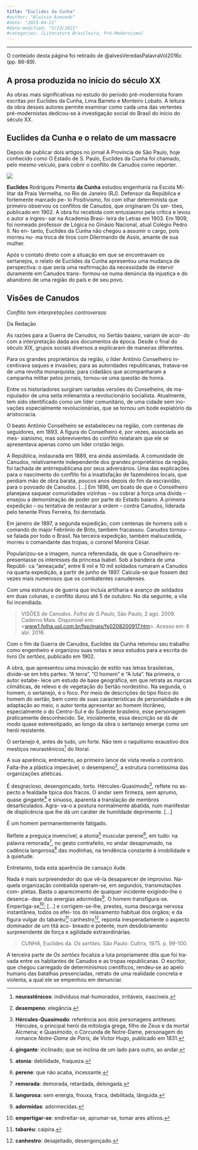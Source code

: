 ```yaml
---
title: "Euclides da Cunha"
#author: "Aluísio Azevedo"
#date: "2023-04-21"
#date-modified: "5/23/2021"
#categories: [Literatura Brasileira, Pré-Modernismo]
---
```


<!-- ![](thumbnail.jpg) -->

- - -

:::{.callout-margin}
O conteúdo desta página foi retirado de @alvesVeredasPalavraVol2016c (pp. 86-89).
:::

## A prosa produzida no início do século XX

As obras mais significativas no estudo do período pré-modernista foram escritas por Euclides da Cunha, Lima Barreto e Monteiro Lobato. A leitura da obra desses autores permite examinar como cada uma das vertentes pré-modernistas dedicou-se à investigação social do Brasil do início do século XX.

## Euclides da Cunha e o relato de um massacre

Depois de publicar dois artigos no jornal A Província de São Paulo, hoje conhecido como O Estado de S. Paulo, Euclides da Cunha foi chamado, pelo mesmo veículo, para cobrir o conflito de Canudos como repórter.

::: {.column-margin}
![](img/euclides-da-cunha.jpg)

**Euclides** Rodrigues Pimenta **da Cunha** estudou engenharia na Escola Mi- litar da Praia Vermelha, no Rio de Janeiro (RJ). Defensor da República e fortemente marcado pe- lo Positivismo, foi com olhar determinista que primeiro observou os conflitos de Canudos, que originaram Os ser- tões, publicado em 1902. A obra foi recebida com entusiasmo pela crítica e levou o autor a ingres- sar na Academia Brasi- leira de Letras em 1903. Em 1909, foi nomeado professor de Lógica no Ginásio Nacional, atual Colégio Pedro II. No en- tanto, Euclides da Cunha não chegou a assumir o cargo, pois morreu nu- ma troca de tiros com Dilermando de Assis, amante de sua mulher.

:::

Após o contato direto com a situação em que se encontravam os sertanejos, o relato de Euclides da Cunha apresentou uma mudança de perspectiva: o que seria uma reafirmação da necessidade de intervir duramente em Canudos trans- formou-se numa denúncia da injustiça e do abandono de uma região do país e de seu povo.


:::{.callout-important}
## Visões de Canudos

*Conflito tem interpretações controversas*

Da Redação

As razões para a Guerra de Canudos, no Sertão baiano, variam de acor- do com a interpretação dada aos documentos da época. Desde o final do século XIX, grupos sociais diversos a explicaram de maneiras diferentes.

Para os grandes proprietários da região, o líder Antônio Conselheiro in- centivava saques e invasões; para as autoridades republicanas, tratava-se de uma revolta monarquista; para cidadãos que acompanharam a campanha militar pelos jornais, tornou-se uma questão de honra.

Entre os historiadores surgiram variadas versões do Conselheiro, de ma- nipulador de uma seita milenarista a revolucionário socialista. Atualmente, tem sido identificado como um líder comunitário, de uma cidade sem ino- vações especialmente revolucionárias, que se tornou um bode expiatório da aristocracia.

O beato Antônio Conselheiro se estabeleceu na região, com centenas de seguidores, em 1893. A figura do Conselheiro é, por vezes, associada ao mes- sianismo, mas sobreviventes do conflito relataram que ele se apresentava apenas como um líder cristão leigo.

A República, instaurada em 1889, era ainda assimilada. A comunidade de Canudos, relativamente independente dos grandes proprietários da região, foi tachada de antirrepublicana por seus adversários. Uma das explicações para o nascimento do conflito foi a insatisfação de fazendeiros locais, que perdiam mão de obra barata, poucos anos depois do fim da escravidão, para o povoado de Canudos.
[...]
Em 1896, um boato de que o Conselheiro planejava saquear comunidades vizinhas – ou cobrar à força uma dívida – ensejou a demonstração de poder por parte do Estado baiano. A primeira expedição – ou tentativa de restaurar a ordem – contra Canudos, liderada pelo tenente Pires Ferreira, foi derrotada.

Em janeiro de 1897, a segunda expedição, com centenas de homens sob o comando do major Febrônio de Brito, também fracassou. Canudos tornou- -se falada por todo o Brasil. Na terceira expedição, também malsucedida, morreu o comandante das tropas, o coronel Moreira César.

Popularizou-se a imagem, nunca referendada, de que o Conselheiro re- presentasse os interesses da princesa Isabel. Sob a bandeira de uma Repúbli- ca “ameaçada”, entre 6 mil e 10 mil soldados rumaram a Canudos na quarta expedição, a partir de junho de 1897. Calcula-se que fossem dez vezes mais numerosos que os combatentes canudenses.

Com uma estrutura de guerra que incluía artilharia e avanço de soldados em duas colunas, o conflito durou até 5 de outubro. No dia seguinte, a vila foi incendiada.

> VISÕES de Canudos. *Folha de S.Paulo*, São Paulo, 2 ago. 2009. Caderno Mais. Disponível em: <[www1.folha.uol.com.br/fsp/mais/fs0208200917.htm](www1.folha.uol.com.br/fsp/mais/fs0208200917.htm)>. Acesso em: 6 abr. 2016.
:::

Com o fim da Guerra de Canudos, Euclides da Cunha retomou seu trabalho como engenheiro e organizou suas notas e seus estudos para a escrita do livro *Os sertões*, publicado em 1902.

A obra, que apresentou uma inovação de estilo nas letras brasileiras, divide-se em três partes: “A terra”, “O homem” e “A luta”. Na primeira, o autor estabe- lece um estudo de base geográfica, em que retrata as marcas climáticas, de relevo e de vegetação do Sertão nordestino. Na segunda, o homem, o sertanejo, é o foco. Por meio de descrições do tipo físico do homem do sertão, bem como de suas características de personalidade e de adaptação ao meio, o autor tenta apresentar ao homem litorâneo, especialmente o do Centro-Sul e do Sudeste brasileiro, esse personagem praticamente desconhecido. Se, inicialmente, essa descrição se dá de modo quase estereotipado, ao longo da obra o sertanejo emerge como um herói resistente.


:::{.callout-note}
O sertanejo é, antes de tudo, um forte. Não tem o raquitismo exaustivo dos mestiços neurastênicos^[**neurastênicos**: indivíduos mal-humorados, irritáveis, irascíveis.] do litoral.

A sua aparência, entretanto, ao primeiro lance de vista revela o contrário. Falta-lhe a plástica impecável, o desempeno^[**desempeno**: elegância.], a estrutura corretíssima das organizações atléticas.

É desgracioso, desengonçado, torto. Hércules-Quasímodo^[**Hércules-Quasímodo**: referência aos dois personagens antíteses: Hércules, o principal herói da mitologia grega, filho de Zeus e da mortal Alcmena; e Quasímodo, o Corcunda de Notre-Dame, personagem do romance *Notre-Dame de Paris*, de Victor Hugo, publicado em 1831.], reflete no as- pecto a fealdade típica dos fracos. O andar sem firmeza, sem aprumo, quase gingante^[**gingante**: inclinado; que se inclina de um lado para outro, ao andar.] e sinuoso, aparenta a translação de membros desarticulados. Agra- va-o a postura normalmente abatida, num manifestar de displicência que lhe dá um caráter de humildade deprimente. [...]

É um homem permanentemente fatigado.

Reflete a preguiça invencível, a atonia^[**atonia**: debilidade, fraqueza.] muscular perene^[**perene**: que não acaba, incessante.], em tudo: na palavra remorada^[**remorada**: demorada, retardada, delongada.], no gesto contrafeito, no andar desaprumado, na cadência langorosa^[**langorosa**: sem energia, frouxa, fraca, debilitada, lânguida.] das modinhas, na tendência constante à imobilidade e à quietude.

Entretanto, toda esta aparência de cansaço ilude.

Nada é mais surpreendedor do que vê-la desaparecer de improviso. Na- quela organização combalida operam-se, em segundos, transmutações com- pletas. Basta o aparecimento de qualquer incidente exigindo-lhe o desenca- dear das energias adormidas^[**adormidas**: adormecidas.]. O homem transfigura-se. Empertiga-se^[**empertigar-se**: endireitar-se, aprumar-se, tomar ares altivos.]; [...] e corrigem-se-lhe, prestes, numa descarga nervosa instantânea, todos os efei- tos do relaxamento habitual dos órgãos; e da figura vulgar do tabaréu^[**tabaréu**: caipira.] canhestro^[**canhestro**: desajeitado, desengonçado.], reponta inesperadamente o aspecto dominador de um titã aco- breado e potente, num desdobramento surpreendente de força e agilidade extraordinárias.

> CUNHA, Euclides da. *Os sertões*. São Paulo: Cultrix, 1975. p. 99-100.
:::



A terceira parte de *Os sertões* focaliza a luta propriamente dita que foi tra- vada entre os habitantes de Canudos e as tropas republicanas. O escritor, que chegou carregado de determinismos científicos, rendeu-se ao apelo humano das batalhas presenciadas, retrato de uma realidade concreta e violenta, a qual ele se empenhou em denunciar.
